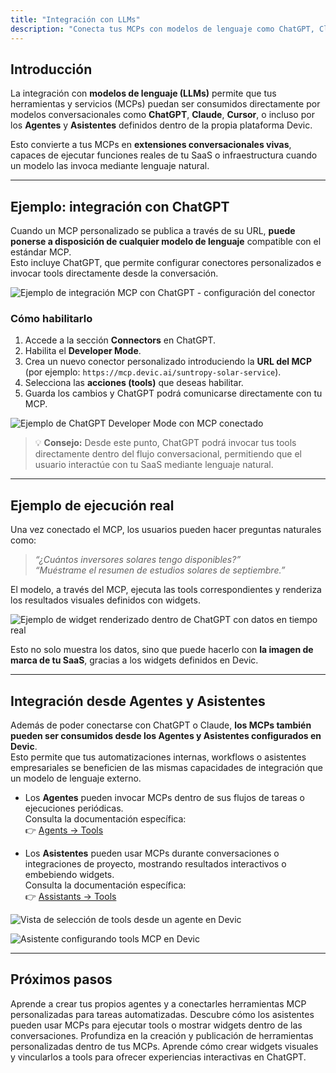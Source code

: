 ```yaml
---
title: "Integración con LLMs"
description: "Conecta tus MCPs con modelos de lenguaje como ChatGPT, Claude o Cursor, y habilita su uso desde agentes y asistentes en Devic."
---
```


## Introducción

La integración con **modelos de lenguaje (LLMs)** permite que tus herramientas y servicios (MCPs) puedan ser consumidos directamente por modelos conversacionales como **ChatGPT**, **Claude**, **Cursor**, o incluso por los **Agentes** y **Asistentes** definidos dentro de la propia plataforma Devic.

Esto convierte a tus MCPs en **extensiones conversacionales vivas**, capaces de ejecutar funciones reales de tu SaaS o infraestructura cuando un modelo las invoca mediante lenguaje natural.

---

## Ejemplo: integración con ChatGPT

Cuando un MCP personalizado se publica a través de su URL, **puede ponerse a disposición de cualquier modelo de lenguaje** compatible con el estándar MCP.  
Esto incluye ChatGPT, que permite configurar conectores personalizados e invocar tools directamente desde la conversación.

![Ejemplo de integración MCP con ChatGPT - configuración del conector](cb6bdf11-b65d-4c72-a7c1-8c86b50fe462.png)

### Cómo habilitarlo
1. Accede a la sección **Connectors** en ChatGPT.  
2. Habilita el **Developer Mode**.  
3. Crea un nuevo conector personalizado introduciendo la **URL del MCP** (por ejemplo: `https://mcp.devic.ai/suntropy-solar-service`).  
4. Selecciona las **acciones (tools)** que deseas habilitar.  
5. Guarda los cambios y ChatGPT podrá comunicarse directamente con tu MCP.

![Ejemplo de ChatGPT Developer Mode con MCP conectado](e4d50582-fa2d-4b86-b004-08c5e4dba499.png)

> 💡 **Consejo:** Desde este punto, ChatGPT podrá invocar tus tools directamente dentro del flujo conversacional, permitiendo que el usuario interactúe con tu SaaS mediante lenguaje natural.

---

## Ejemplo de ejecución real

Una vez conectado el MCP, los usuarios pueden hacer preguntas naturales como:

> _“¿Cuántos inversores solares tengo disponibles?”_  
> _“Muéstrame el resumen de estudios solares de septiembre.”_

El modelo, a través del MCP, ejecuta las tools correspondientes y renderiza los resultados visuales definidos con widgets.

![Ejemplo de widget renderizado dentro de ChatGPT con datos en tiempo real](69b6e2dc-9c22-46a7-b9ea-acb19eeaecc4.png)

Esto no solo muestra los datos, sino que puede hacerlo con **la imagen de marca de tu SaaS**, gracias a los widgets definidos en Devic.

---

## Integración desde Agentes y Asistentes

Además de poder conectarse con ChatGPT o Claude, **los MCPs también pueden ser consumidos desde los Agentes y Asistentes configurados en Devic**.  
Esto permite que tus automatizaciones internas, workflows o asistentes empresariales se beneficien de las mismas capacidades de integración que un modelo de lenguaje externo.

- Los **Agentes** pueden invocar MCPs dentro de sus flujos de tareas o ejecuciones periódicas.  
  Consulta la documentación específica:  
  👉 [Agents → Tools](../agents/tools)

- Los **Asistentes** pueden usar MCPs durante conversaciones o integraciones de proyecto, mostrando resultados interactivos o embebiendo widgets.  
  Consulta la documentación específica:  
  👉 [Assistants → Tools](../assistants/tools)

![Vista de selección de tools desde un agente en Devic](4c5e144c-3c1d-4f77-a991-4279d788f9b2.png)

![Asistente configurando tools MCP en Devic](596e2c81-a989-43df-be65-8e955e9afada.png)

---

## Próximos pasos

<CardGroup cols={2}>
  <Card title="Agentes" icon="robot" href="../agents/overview">
    Aprende a crear tus propios agentes y a conectarles herramientas MCP personalizadas para tareas automatizadas.
  </Card>
  <Card title="Asistentes" icon="user" href="../assistants/overview">
    Descubre cómo los asistentes pueden usar MCPs para ejecutar tools o mostrar widgets dentro de las conversaciones.
  </Card>
  <Card title="MCP Tools" icon="code" href="../mcp/tools">
    Profundiza en la creación y publicación de herramientas personalizadas dentro de tus MCPs.
  </Card>
  <Card title="Widgets" icon="layout-grid" href="../mcp/widgets">
    Aprende cómo crear widgets visuales y vincularlos a tools para ofrecer experiencias interactivas en ChatGPT.
  </Card>
</CardGroup>

